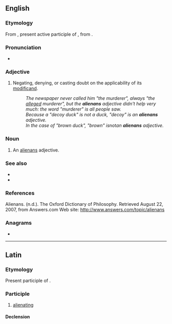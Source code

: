 ==English==

===Etymology===
From {{etyl|la|en}} {{m|la|aliēnāns}}, present active participle of {{m|la|aliēnō||make something another's}}, from {{m|la|aliēnus||another's, foreign}}.

===Pronunciation===
* {{IPA|en|/ˈeɪli.ənænz/}}

===Adjective===
{{en-adj|-}}
{{examples|sense='''alienans''' adjectives|examples='''purported''' contract<br />'''alleged''' perpetrator<br />'''forged''' passport<br />'''expectant''' mother<br />'''fantasy''' partner}}

# {{lb|en|rhetoric|philosophy|of a grammatical [[modifier]], especially an [[adjective]]}} Negating, denying, or casting doubt on the applicability of its [[modificand]].
#: ''The newspaper never called him "the murderer", always "the <u>alleged</u> murderer", but the '''alienans''' adjective didn't help very much: the word "murderer" is all people saw.''
#: ''Because a "decoy duck" is not a duck, "decoy" is an '''alienans''' adjective.''
#: ''In the case of "brown duck", "brown" is ''not'' an '''alienans''' adjective.''

===Noun===
{{en-noun|?}}

# {{lb|en|rhetoric|philosophy}} An [[#Adjective|alienans]] adjective.

===See also===
* {{l|en|modal}}
* {{l|en|modality}}

===References===
Alienans. (n.d.). The Oxford Dictionary of Philosophy. Retrieved August 22, 2007, from Answers.com Web site: http://www.answers.com/topic/alienans

===Anagrams===
* {{anagrams|en|a=aaeilnns|Annalise|alanines|annalise}}

----

==Latin==

===Etymology===
Present participle of {{m|la|aliēnō}}.

===Participle===
{{la-part|aliēnāns}}

# [[alienating]]

====Declension====
{{la-adecl|aliēnāns<3-P+>}}